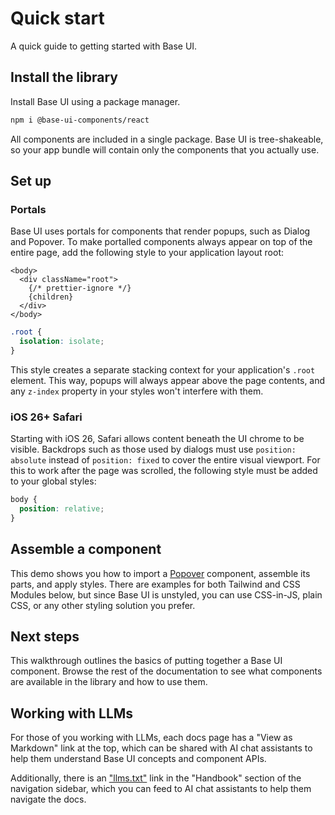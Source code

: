 # Quick start

<Subtitle>A quick guide to getting started with Base UI.</Subtitle>
<Meta name="description" content="A quick guide to getting started with Base UI." />

## Install the library

Install Base UI using a package manager.

```bash title="Terminal"
npm i @base-ui-components/react
```

All components are included in a single package. Base UI is tree-shakeable, so your app bundle will contain only the components that you actually use.

## Set up

### Portals

Base UI uses portals for components that render popups, such as Dialog and Popover.
To make portalled components always appear on top of the entire page, add the following style to your application layout root:

```tsx title="layout.tsx"
<body>
  <div className="root">
    {/* prettier-ignore */}
    {children}
  </div>
</body>
```

```css title="styles.css"
.root {
  isolation: isolate;
}
```

This style creates a separate stacking context for your application's `.root` element.
This way, popups will always appear above the page contents, and any `z-index` property in your styles won't interfere with them.

### iOS 26+ Safari

Starting with iOS 26, Safari allows content beneath the UI chrome to be visible. Backdrops such as those used by dialogs must use `position: absolute` instead of `position: fixed` to cover the entire visual viewport. For this to work after the page was scrolled, the following style must be added to your global styles:

```css title="styles.css"
body {
  position: relative;
}
```

## Assemble a component

This demo shows you how to import a [Popover](/react/components/popover) component, assemble its parts, and apply styles.
There are examples for both Tailwind and CSS Modules below, but since Base UI is unstyled, you can use CSS-in-JS, plain CSS, or any other styling solution you prefer.

<Demo path="../../components/popover/demos/hero" />

## Next steps

This walkthrough outlines the basics of putting together a Base UI component.
Browse the rest of the documentation to see what components are available in the library and how to use them.

## Working with LLMs

For those of you working with LLMs, each docs page has a "View as Markdown" link at the top, which can be shared with AI chat assistants to help them understand Base UI concepts and component APIs.

Additionally, there is an ["llms.txt"](/llms.txt) link in the "Handbook" section of the navigation sidebar, which you can feed to AI chat assistants to help them navigate the docs.
